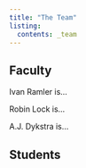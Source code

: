 ```yaml
---
title: "The Team"
listing:
  contents: _team
---
```


## Faculty

::: {.card title="Ivan Ramler" padding="3px"}
Ivan Ramler is...
:::

::: {.card title="Robin Lock" padding="3px"}
Robin Lock is...
:::

::: {.card title="A.J. Dykstra" padding="3px"}
A.J. Dykstra is...
:::

## Students

